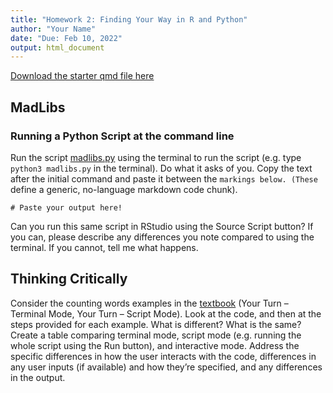 ```yaml
---
title: "Homework 2: Finding Your Way in R and Python"
author: "Your Name"
date: "Due: Feb 10, 2022"
output: html_document
---
```


[Download the starter qmd file here](https://raw.githubusercontent.com/srvanderplas/unl-stat151/main/homework/02-finding-your-way.qmd)

## MadLibs
### Running a Python Script at the command line

Run the script [madlibs.py](https://raw.githubusercontent.com/srvanderplas/stat151-homework/main/madlibs.py) using the terminal to run the script (e.g. type `python3 madlibs.py` in the terminal). Do what it asks of you. Copy the text after the initial command and paste it between the ``` markings below. (These ``` define a generic, no-language markdown code chunk). 

```
# Paste your output here!
```

Can you run this same script in RStudio using the Source Script button? 
If you can, please describe any differences you note compared to using the terminal. 
If you cannot, tell me what happens.


## Thinking Critically

Consider the counting words examples in the [textbook](https://srvanderplas.github.io/stat-computing-r-python/part-tools/03-scripts-notebooks.html#a-short-history-of-talking-to-computers) (Your Turn -- Terminal Mode, Your Turn -- Script Mode). Look at the code, and then at the steps provided for each example. What is different? What is the same? Create a table comparing terminal mode, script mode (e.g. running the whole script using the Run button), and interactive mode. Address the specific differences in how the user interacts with the code, differences in any user inputs (if available) and how they're specified, and any differences in the output.




